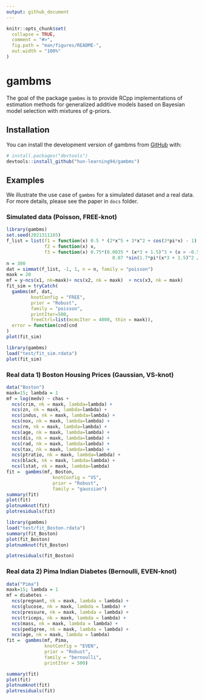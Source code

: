 ```yaml
---
output: github_document
---
```


<!-- README.md is generated from README.Rmd. Please edit that file -->

```r
knitr::opts_chunk$set(
  collapse = TRUE,
  comment = "#>",
  fig.path = "man/figures/README-",
  out.width = "100%"
)
```

# gambms

<!-- badges: start -->
<!-- badges: end -->

The goal of the package `gambms` is to provide RCpp implementations of estimation methods for generalized additive models based on Bayesian model selection with mixtures of g-priors.

## Installation

You can install the development version of gambms from [GitHub](https://github.com/) with:

``` r
# install.packages("devtools")
devtools::install_github("hun-learning94/gambms")
```

## Examples

We illustrate the use case of `gambms` for a simulated dataset and a real data. For more details, please see the paper in `docs` folder.

### Simulated data (Poisson, FREE-knot)
```r
library(gambms)
set.seed(2021311165)
f_list = list(f1 = function(x) 0.5 * (2*x^5 + 3*x^2 + cos(3*pi*x) - 1),
              f2 = function(x) x,
              f3 = function(x) 0.75*(0.0035 * (x*3 + 1.5)^3 + (x > -0.5 & x < 0.85) *
                                       0.07 *sin(1.7*pi*(x*3 + 1.5)^2 / 3.2)*(x*3 -2.5)^2 * exp(x*3 + 1.5)))
n = 300
dat = simmat(f_list, -1, 1, n = n, family = "poisson")
maxk = 20
mf = y~ncs(x1, nk=maxk)+ ncs(x2, nk = maxk)  + ncs(x3, nk = maxk)
fit_sim = tryCatch(
  gambms(mf, dat,
         knotConfig = "FREE",
         prior = "Robust",
         family = "poisson",
         printIter=500,
         freeCtrl=list(mcmcIter = 4000, thin = maxk)),
  error = function(cnd)cnd
)
plot(fit_sim)
```
```r
library(gambms)
load("test/fit_sim.rdata")
plot(fit_sim)
```

### Real data 1) Boston Housing Prices (Gaussian, VS-knot)
```r
data("Boston")
maxk=15; lambda = 1
mf = log(medv) ~ chas +
  ncs(crim, nk = maxk, lambda=lambda) +
  ncs(zn, nk = maxk, lambda=lambda) +
  ncs(indus, nk = maxk, lambda=lambda) +
  ncs(nox, nk = maxk, lambda=lambda) +
  ncs(rm, nk = maxk, lambda=lambda) +
  ncs(age, nk = maxk, lambda=lambda) +
  ncs(dis, nk = maxk, lambda=lambda) +
  ncs(rad, nk = maxk, lambda=lambda) +
  ncs(tax, nk = maxk, lambda=lambda) +
  ncs(ptratio, nk = maxk, lambda=lambda) +
  ncs(black, nk = maxk, lambda=lambda) +
  ncs(lstat, nk = maxk, lambda=lambda)
fit =  gambms(mf, Boston,
                 knotConfig = "VS",
                 prior = "Robust",
                 family = "gaussian")
summary(fit)
plot(fit)
plotnumknot(fit)
plotresiduals(fit)
```
```r
library(gambms)
load("test/fit_Boston.rdata")
summary(fit_Boston)
plot(fit_Boston)
plotnumknot(fit_Boston)
```
```r
plotresiduals(fit_Boston)
```

### Real data 2) Pima Indian Diabetes (Bernoulli, EVEN-knot)
```r
data("Pima")
maxk=15; lambda = 1
mf = diabetes ~
  ncs(pregnant, nk = maxk, lambda = lambda) +
  ncs(glucose, nk = maxk, lambda = lambda) +
  ncs(pressure, nk = maxk, lambda = lambda) +
  ncs(triceps, nk = maxk, lambda = lambda) +
  ncs(mass, nk = maxk, lambda = lambda) +
  ncs(pedigree, nk = maxk, lambda = lambda) +
  ncs(age, nk = maxk, lambda = lambda)
fit =  gambms(mf, Pima,
              knotConfig = "EVEN",
              prior = "Robust",
              family = "bernoulli",
              printIter = 500)

summary(fit)
plot(fit)
plotnumknot(fit)
plotresiduals(fit)
```


<!-- What is special about using `README.Rmd` instead of just `README.md`? You can include R chunks like so: -->

<!-- ```{r cars} -->
<!-- summary(cars) -->
<!-- ``` -->

<!-- You'll still need to render `README.Rmd` regularly, to keep `README.md` up-to-date. `devtools::build_readme()` is handy for this. You could also use GitHub Actions to re-render `README.Rmd` every time you push. An example workflow can be found here: <https://github.com/r-lib/actions/tree/v1/examples>. -->

<!-- You can also embed plots, for example: -->

<!-- ```{r pressure, echo = FALSE} -->
<!-- plot(pressure) -->
<!-- ``` -->

<!-- In that case, don't forget to commit and push the resulting figure files, so they display on GitHub and CRAN. -->
